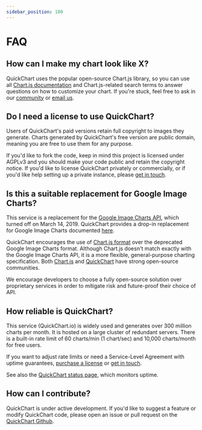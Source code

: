 ```yaml
---
sidebar_position: 100
---
```


# FAQ

## How can I make my chart look like X?

QuickChart uses the popular open-source Chart.js library, so you can use all [Chart.js documentation](https://www.chartjs.org/docs/2.9.4/charts/) and Chart.js-related search terms to answer questions on how to customize your chart. If you're stuck, feel free to ask in our [community](https://community.quickchart.io) or [email us](mailto:support@quickchart.io).

## Do I need a license to use QuickChart?

Users of QuickChart's paid versions retain full copyright to images they generate. Charts generated by QuickChart's free version are public domain, meaning you are free to use them for any purpose.

If you'd like to fork the code, keep in mind this project is licensed under AGPLv3 and you should make your code public and retain the copyright notice. If you'd like to license QuickChart privately or commercially, or if you'd like help setting up a private instance, please [get in touch](mailto:support@quickchart.io).

## Is this a suitable replacement for Google Image Charts?

This service is a replacement for the [Google Image Charts API](https://developers.google.com/chart/image/), which turned off on March 14, 2019. QuickChart provides a drop-in replacement for Google Image Charts documented [here](https://quickchart.io/documentation/migrating-from-google-image-charts/).

QuickChart encourages the use of [Chart.js format](https://www.chartjs.org/docs/2.9.4/charts/) over the deprecated Google Image Charts format. Although Chart.js doesn't match exactly with the Google Image Charts API, it is a more flexible, general-purpose charting specification. Both [Chart.js](https://github.com/chartjs/Chart.js) and [QuickChart](https://github.com/typpo/quickchart) have strong open-source communities.

We encourage developers to choose a fully open-source solution over proprietary services in order to mitigate risk and future-proof their choice of API.

## How reliable is QuickChart?

This service (QuickChart.io) is widely used and generates over 300 million charts per month. It is hosted on a large cluster of redundant servers. There is a built-in rate limit of 60 charts/min (1 chart/sec) and 10,000 charts/month for free users.

If you want to adjust rate limits or need a Service-Level Agreement with uptime guarantees, [purchase a license](https://quickchart.io/pricing) or [get in touch](mailto:support@quickchart.io).

See also the [QuickChart status page](https://status.quickchart.io/), which monitors uptime.

## How can I contribute?

QuickChart is under active development. If you'd like to suggest a feature or modify QuickChart code, please open an issue or pull request on the [QuickChart Github](https://www.github.com/typpo/quickchart).
